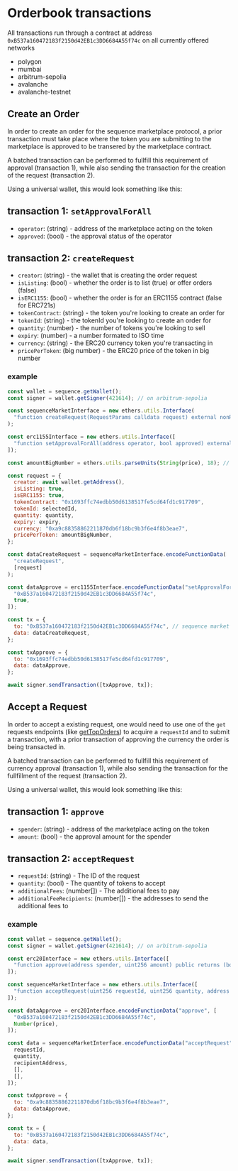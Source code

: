 # Orderbook transactions

All transactions run through a contract at address `0xB537a160472183f2150d42EB1c3DD6684A55f74c` on all currently offered networks

- polygon
- mumbai
- arbitrum-sepolia
- avalanche
- avalanche-testnet

## Create an Order

In order to create an order for the sequence marketplace protocol, a prior transaction must take place where the token you are submitting to the marketplace is approved to be transered by the marketplace contract.

A batched transaction can be performed to fullfill this requirement of approval (transaction 1), while also sending the transaction for the creation of the request (transaction 2).

Using a universal wallet, this would look something like this:

## transaction 1: `setApprovalForAll`

- `operator`: (string) - address of the marketplace acting on the token
- `approved`: (bool) - the approval status of the operator

## transaction 2: `createRequest`

- `creator`: (string) - the wallet that is creating the order request
- `isListing`: (bool) - whether the order is to list (true) or offer orders (false)
- `isERC1155`: (bool) - whether the order is for an ERC1155 contract (false for ERC721s)
- `tokenContract`: (string) - the token you're looking to create an order for
- `tokenId`: (string) - the tokenId you're looking to create an order for
- `quantity`: (number) - the number of tokens you're looking to sell
- `expiry`: (number) - a number formated to ISO time
- `currency`: (string) - the ERC20 currency token you're transacting in
- `pricePerToken`: (big number) - the ERC20 price of the token in big number

### example

```js
const wallet = sequence.getWallet();
const signer = wallet.getSigner(421614); // on arbitrum-sepolia

const sequenceMarketInterface = new ethers.utils.Interface(
  "function createRequest(RequestParams calldata request) external nonReentrant returns (uint256 requestId)"
);

const erc1155Interface = new ethers.utils.Interface([
  "function setApprovalForAll(address operator, bool approved) external",
]);

const amountBigNumber = ethers.utils.parseUnits(String(price), 18); // Convert 1 token to its smallest unit based on 18 decimals

const request = {
  creator: await wallet.getAddress(),
  isListing: true,
  isERC1155: true,
  tokenContract: "0x1693ffc74edbb50d6138517fe5cd64fd1c917709",
  tokenId: selectedId,
  quantity: quantity,
  expiry: expiry,
  currency: "0xa9c88358862211870db6f18bc9b3f6e4f8b3eae7",
  pricePerToken: amountBigNumber,
};

const dataCreateRequest = sequenceMarketInterface.encodeFunctionData(
  "createRequest",
  [request]
);

const dataApprove = erc1155Interface.encodeFunctionData("setApprovalForAll", [
  "0xB537a160472183f2150d42EB1c3DD6684A55f74c",
  true,
]);

const tx = {
  to: "0xB537a160472183f2150d42EB1c3DD6684A55f74c", // sequence market contract (same address on all networks)
  data: dataCreateRequest,
};

const txApprove = {
  to: "0x1693ffc74edbb50d6138517fe5cd64fd1c917709",
  data: dataApprove,
};

await signer.sendTransaction([txApprove, tx]);
```

## Accept a Request

In order to accept a existing request, one would need to use one of the `get` requests endpoints (like [getTopOrders](/solutions/marketplaces/orderbook/03-get-top-orders)) to acquire a `requestId` and to submit a transaction, with a prior transaction of approving the currency the order is being transacted in.

A batched transaction can be performed to fullfill this requirement of currency approval (transaction 1), while also sending the transaction for the fullfillment of the request (transaction 2).

Using a universal wallet, this would look something like this:

## transaction 1: `approve`

- `spender`: (string) - address of the marketplace acting on the token
- `amount`: (bool) - the approval amount for the spender

## transaction 2: `acceptRequest`

- `requestId`: (string) - The ID of the request
- `quantity`: (bool) - The quantity of tokens to accept
- `additionalFees`: (number[]) - The additional fees to pay
- `additionalFeeRecipients`: (number[]) - the addresses to send the additional fees to

### example

```js
const wallet = sequence.getWallet();
const signer = wallet.getSigner(421614); // on arbitrum-sepolia

const erc20Interface = new ethers.utils.Interface([
  "function approve(address spender, uint256 amount) public returns (bool)",
]);

const sequenceMarketInterface = new ethers.utils.Interface([
  "function acceptRequest(uint256 requestId, uint256 quantity, address recipient, uint256[] calldata additionalFees, address[] calldata additionalFeeRecipients)",
]);

const dataApprove = erc20Interface.encodeFunctionData("approve", [
  "0xB537a160472183f2150d42EB1c3DD6684A55f74c",
  Number(price),
]);

const data = sequenceMarketInterface.encodeFunctionData("acceptRequest", [
  requestId,
  quantity,
  recipientAddress,
  [],
  [],
]);

const txApprove = {
  to: "0xa9c88358862211870db6f18bc9b3f6e4f8b3eae7",
  data: dataApprove,
};

const tx = {
  to: "0xB537a160472183f2150d42EB1c3DD6684A55f74c",
  data: data,
};

await signer.sendTransaction([txApprove, tx]);
```
